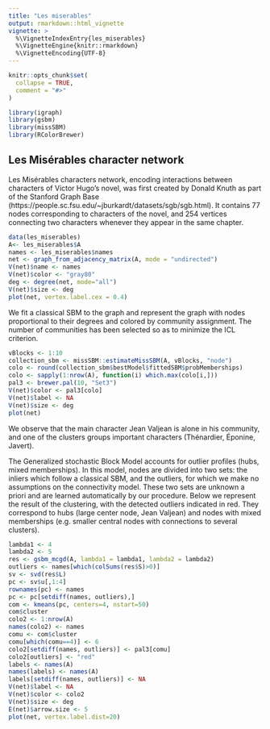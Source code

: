 ```yaml
---
title: "Les miserables"
output: rmarkdown::html_vignette
vignette: >
  %\VignetteIndexEntry{les_miserables}
  %\VignetteEngine{knitr::rmarkdown}
  %\VignetteEncoding{UTF-8}
---
```


```r
knitr::opts_chunk$set(
  collapse = TRUE,
  comment = "#>"
)
```

```r
library(igraph)
library(gsbm)
library(missSBM)
library(RColorBrewer)
```

## Les Misérables character network

Les Misérables characters network, encoding interactions between characters of Victor Hugo's novel, was first created by Donald Knuth as part of the Stanford Graph Base (https://people.sc.fsu.edu/~jburkardt/datasets/sgb/sgb.html). It contains 77 nodes corresponding to characters of the novel, and 254 vertices connecting two characters whenever they appear in the same chapter. 

```r
data(les_miserables)
A<- les_miserables$A
names <- les_miserables$names
net <- graph_from_adjacency_matrix(A, mode = "undirected")
V(net)$name <- names
V(net)$color <- "gray80"
deg <- degree(net, mode="all")
V(net)$size <- deg
plot(net, vertex.label.cex = 0.4)
```

We fit a classical SBM to the graph and represent the graph with nodes proportional to their degrees and colored by community assignment. The number of communities has been selected so as to minimize the ICL criterion.

```r
vBlocks <- 1:10
collection_sbm <- missSBM::estimateMissSBM(A, vBlocks, "node")
colo <- round(collection_sbm$bestModel$fittedSBM$probMemberships)
colo <- sapply(1:nrow(A), function(i) which.max(colo[i,]))
pal3 <- brewer.pal(10, "Set3")
V(net)$color <- pal3[colo]
V(net)$label <- NA
V(net)$size <- deg
plot(net)
```

We observe that the main character Jean Valjean is alone in his community, and one of the clusters groups important characters (Thénardier, Éponine, Javert).

The Generalized stochastic Block Model accounts for outlier profiles (hubs, mixed memberships). In this model, nodes are divided into two sets: the inliers which follow a classical SBM, and the outliers, for which we make no assumptions on the connectivity model. These two sets are unknown a priori and are learned automatically by our procedure. Below we represent the result of the clustering, with the detected outliers indicated in red. They correspond to hubs (large center node, Jean Valjean) and nodes with mixed memberships (e.g. smaller central nodes with connections to several clusters).
```r
lambda1 <- 4
lambda2 <- 5
res <- gsbm_mcgd(A, lambda1 = lambda1, lambda2 = lambda2)
outliers <- names[which(colSums(res$S)>0)]
sv <- svd(res$L)
pc <- sv$u[,1:4]
rownames(pc) <- names
pc <- pc[setdiff(names, outliers),]
com <- kmeans(pc, centers=4, nstart=50)
com$cluster
colo2 <- 1:nrow(A)
names(colo2) <- names
comu <- com$cluster
comu[which(comu==4)] <- 6
colo2[setdiff(names, outliers)] <- pal3[comu]
colo2[outliers] <- "red"
labels <- names(A)
names(labels) <- names(A)
labels[setdiff(names, outliers)] <- NA
V(net)$label <- NA
V(net)$color <- colo2
V(net)$size <- deg
E(net)$arrow.size <- 5
plot(net, vertex.label.dist=20)
```

